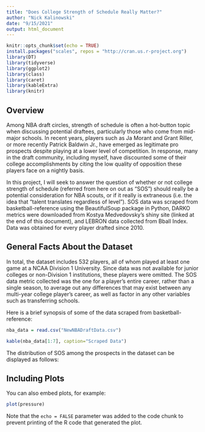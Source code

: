 ```yaml
---
title: "Does College Strength of Schedule Really Matter?"
author: "Nick Kalinowski"
date: "9/15/2021"
output: html_document
---
```


```r
knitr::opts_chunk$set(echo = TRUE)
install.packages("scales", repos = "http://cran.us.r-project.org")
library(DT)
library(tidyverse)
library(ggplot2)
library(class)
library(caret)
library(kableExtra)
library(knitr)
```

## Overview

Among NBA draft circles, strength of schedule is often a hot-button topic when discussing potential draftees, particularly those who come from mid-major schools. In recent years, players such as Ja Morant and Grant Riller, or more recently Patrick Baldwin Jr., have emerged as legitimate pro prospects despite playing at a lower level of competition. In response, many in the draft community, including myself, have discounted some of their college accomplishments by citing the low quality of opposition these players face on a nightly basis. 

In this project, I will seek to answer the question of whether or not college strength of schedule (referred from here on out as "SOS") should really be a potential consideration for NBA scouts, or if it really is extraneous (i.e. the idea that "talent translates regardless of level"). SOS data was scraped from basketball-reference using the BeautifulSoup package in Python, DARKO metrics were downloaded from Kostya Medvedovsky's shiny site (linked at the end of this document), and LEBRON data collected from Bball Index. Data was obtained for every player drafted since 2010. 

## General Facts About the Dataset

In total, the dataset includes 532 players, all of whom played at least one game at a NCAA Division 1 University. Since data was not available for junior colleges or non-Division 1 institutions, these players were omitted. The SOS data metric collected was the one for a player's entire career, rather than a single season, to average out any differences that may exist between any multi-year college player's career, as well as factor in any other variables such as transferring schools. 


Here is a brief synopsis of some of the data scraped from basketball-reference: 

```r
nba_data = read.csv("NewNBADraftData.csv")

kable(nba_data[1:7], caption="Scraped Data")
```

The distribution of SOS among the prospects in the dataset can be displayed as follows:

## Including Plots

You can also embed plots, for example:

```r
plot(pressure)
```

Note that the `echo = FALSE` parameter was added to the code chunk to prevent printing of the R code that generated the plot.
